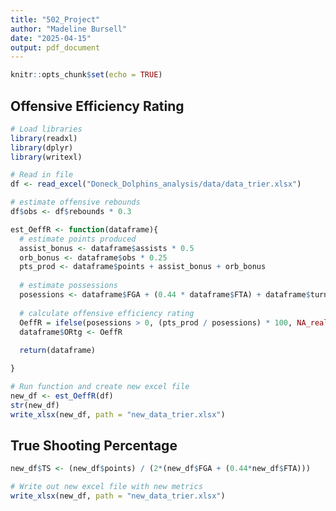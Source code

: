 ```yaml
---
title: "502_Project"
author: "Madeline Bursell"
date: "2025-04-15"
output: pdf_document
---
```


```r
knitr::opts_chunk$set(echo = TRUE)
```

## Offensive Efficiency Rating
```r
# Load libraries
library(readxl)
library(dplyr)
library(writexl)

# Read in file
df <- read_excel("Doneck_Dolphins_analysis/data/data_trier.xlsx")

# estimate offensive rebounds
df$obs <- df$rebounds * 0.3

est_OeffR <- function(dataframe){
  # estimate points produced
  assist_bonus <- dataframe$assists * 0.5
  orb_bonus <- dataframe$obs * 0.25
  pts_prod <- dataframe$points + assist_bonus + orb_bonus
  
  # estimate possessions
  posessions <- dataframe$FGA + (0.44 * dataframe$FTA) + dataframe$turnovers - orb_bonus
  
  # calculate offensive efficiency rating
  OeffR = ifelse(posessions > 0, (pts_prod / posessions) * 100, NA_real_)
  dataframe$ORtg <- OeffR
  
  return(dataframe)

}

# Run function and create new excel file
new_df <- est_OeffR(df)
str(new_df)
write_xlsx(new_df, path = "new_data_trier.xlsx")
```

## True Shooting Percentage
```r
new_df$TS <- (new_df$points) / (2*(new_df$FGA + (0.44*new_df$FTA)))
```

```r
# Write out new excel file with new metrics
write_xlsx(new_df, path = "new_data_trier.xlsx")
```


